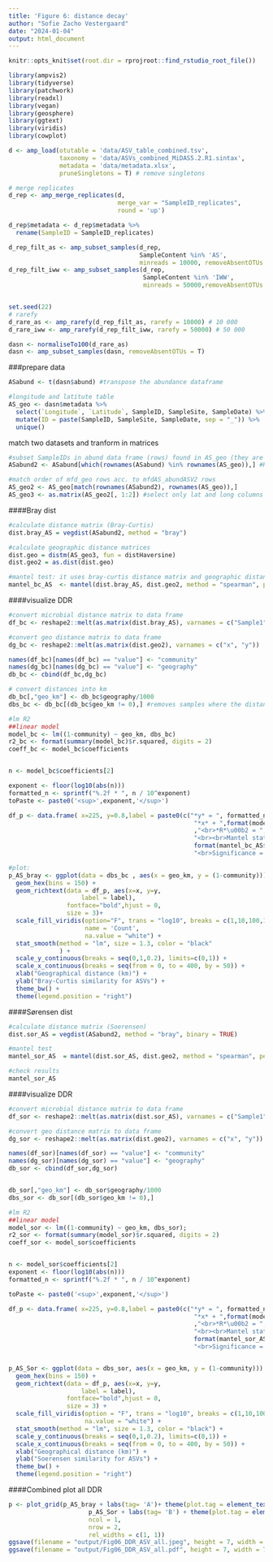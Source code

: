 ```yaml
---
title: 'Figure 6: distance decay'
author: "Sofie Zacho Vestergaard"
date: "2024-01-04"
output: html_document
---
```

```r

knitr::opts_knit$set(root.dir = rprojroot::find_rstudio_root_file())
```

```r
library(ampvis2)
library(tidyverse)
library(patchwork)
library(readxl)
library(vegan)
library(geosphere)
library(ggtext)
library(viridis)
library(cowplot)
```


```r
d <- amp_load(otutable = 'data/ASV_table_combined.tsv',
              taxonomy = 'data/ASVs_combined_MiDAS5.2.R1.sintax',
              metadata = 'data/metadata.xlsx',
              pruneSingletons = T) # remove singletons

# merge replicates
d_rep <- amp_merge_replicates(d, 
                              merge_var = "SampleID_replicates", 
                              round = 'up')

d_rep$metadata <- d_rep$metadata %>%
  rename(SampleID = SampleID_replicates)

d_rep_filt_as <- amp_subset_samples(d_rep,
                                    SampleContent %in% 'AS',
                                    minreads = 10000, removeAbsentOTUs = F)
d_rep_filt_iww <- amp_subset_samples(d_rep,
                                     SampleContent %in% 'IWW',
                                     minreads = 50000,removeAbsentOTUs = F)


set.seed(22)
# rarefy
d_rare_as <- amp_rarefy(d_rep_filt_as, rarefy = 10000) # 10 000
d_rare_iww <- amp_rarefy(d_rep_filt_iww, rarefy = 50000) # 50 000 

dasn <- normaliseTo100(d_rare_as)
dasn <- amp_subset_samples(dasn, removeAbsentOTUs = T)


```


###prepare data
```r
ASabund <- t(dasn$abund) #transpose the abundance dataframe

#longitude and latitute table
AS_geo <- dasn$metadata %>% 
  select(`Longitude`, `Latitude`, SampleID, SampleSite, SampleDate) %>% #extract the unique geographical distances from the metadata. By including SampleID, all samples from all Plants are included
  mutate(ID = paste(SampleID, SampleSite, SampleDate, sep = "_")) %>% 
  unique()
```


match two datasets and tranform in matrices
```r
#subset SampleIDs in abund data frame (rows) found in AS_geo (they are the same for IWW and AS because IWW and AS have the same lat and long)
ASabund2 <- ASabund[which(rownames(ASabund) %in% rownames(AS_geo)),] #Here ASabund = ASabund2

#match order of mfd_geo rows acc. to mfdAS_abundASV2 rows
AS_geo2 <- AS_geo[match(rownames(ASabund2), rownames(AS_geo)),]
AS_geo3 <- as.matrix(AS_geo2[, 1:2]) #select only lat and long columns
```

####Bray dist
```r
#calculate distance matrix (Bray-Curtis)
dist.bray_AS = vegdist(ASabund2, method = "bray") 

#calculate geographic distance matrices
dist.geo = distm(AS_geo3, fun = distHaversine)
dist.geo2 = as.dist(dist.geo)

#mantel test: it uses bray-curtis distance matrix and geographic distance matrix
mantel_bc_AS  <- mantel(dist.bray_AS, dist.geo2, method = "spearman", permutations = 999, na.rm = TRUE) 

```

####visualize DDR
```r
#convert microbial distance matrix to data frame
df_bc <- reshape2::melt(as.matrix(dist.bray_AS), varnames = c("Sample1", "Sample2"))

#convert geo distance matrix to data frame
dg_bc <- reshape2::melt(as.matrix(dist.geo2), varnames = c("x", "y"))

names(df_bc)[names(df_bc) == "value"] <- "community"
names(dg_bc)[names(dg_bc) == "value"] <- "geography"
db_bc <- cbind(df_bc,dg_bc)

# convert distances into km
db_bc[,"geo_km"] <- db_bc$geography/1000
dbs_bc <- db_bc[(db_bc$geo_km != 0),] #removes samples where the distance is 0 km (it's the auto-samples). It is important to remove them otherwise stronger relationship at smaller distances, due to the x = 0 (0 distance) and y = 1 (equal similarity).

#lm R2
##linear model 
model_bc <- lm((1-community) ~ geo_km, dbs_bc)
r2_bc <- format(summary(model_bc)$r.squared, digits = 2)
coeff_bc <- model_bc$coefficients


n <- model_bc$coefficients[2]

exponent <- floor(log10(abs(n)))
formatted_n <- sprintf("%.2f * ", n / 10^exponent)
toPaste <- paste0('<sup>',exponent,'</sup>')

df_p <- data.frame( x=225, y=0.8,label = paste0(c("*y* = ", formatted_n,'10',toPaste,
                                                   "*x* + ",format(model_bc$coefficients[1], digits = 3)
                                                   ,"<br>*R*\u00b2 = ",format(r2_bc, scientific = TRUE),
                                                   "<br><br>Mantel statistic *R* = ",
                                                   format(mantel_bc_AS$statistic, digits = 3),
                                                   "<br>Significance = ",mantel_bc_AS$signif),collapse = ""))

#plot: 
p_AS_bray <- ggplot(data = dbs_bc , aes(x = geo_km, y = (1-community))) +
  geom_hex(bins = 150) +
  geom_richtext(data = df_p, aes(x=x, y=y,
                    label = label),
                fontface="bold",hjust = 0,
                size = 3)+
  scale_fill_viridis(option="F", trans = "log10", breaks = c(1,10,100,1000), limits=c(1,5000), 
                     name = 'Count',
                     na.value = "white") +
  stat_smooth(method = "lm", size = 1.3, color = "black"
              ) +
  scale_y_continuous(breaks = seq(0,1,0.2), limits=c(0,1)) +
  scale_x_continuous(breaks = seq(from = 0, to = 400, by = 50)) +
  xlab("Geographical distance (km)") + 
  ylab("Bray-Curtis similarity for ASVs") +
  theme_bw() +
  theme(legend.position = "right")

```

####Sørensen dist
```r
#calculate distance matrix (Soerensen)
dist.sor_AS = vegdist(ASabund2, method = "bray", binary = TRUE) 

#mantel test
mantel_sor_AS  = mantel(dist.sor_AS, dist.geo2, method = "spearman", permutations = 999, na.rm = TRUE)

#check results
mantel_sor_AS
```

####visualize DDR
```r
#convert microbial distance matrix to data frame
df_sor <- reshape2::melt(as.matrix(dist.sor_AS), varnames = c("Sample1", "Sample2"))

#convert geo distance matrix to data frame
dg_sor <- reshape2::melt(as.matrix(dist.geo2), varnames = c("x", "y"))

names(df_sor)[names(df_sor) == "value"] <- "community"
names(dg_sor)[names(dg_sor) == "value"] <- "geography"
db_sor <- cbind(df_sor,dg_sor)


db_sor[,"geo_km"] <- db_sor$geography/1000
dbs_sor <- db_sor[(db_sor$geo_km != 0),]

#lm R2
##linear model
model_sor <- lm((1-community) ~ geo_km, dbs_sor);
r2_sor <- format(summary(model_sor)$r.squared, digits = 2)
coeff_sor <- model_sor$coefficients


n <- model_sor$coefficients[2]
exponent <- floor(log10(abs(n)))
formatted_n <- sprintf("%.2f * ", n / 10^exponent)

toPaste <- paste0('<sup>',exponent,'</sup>')

df_p <- data.frame( x=225, y=0.8,label = paste0(c("*y* = ", formatted_n,'10',toPaste,
                                                   "*x* + ",format(model_sor$coefficients[1], digits = 3)
                                                   ,"<br>*R*\u00b2 = ",format(r2_sor, scientific = TRUE),
                                                   "<br><br>Mantel statistic *R* = ",
                                                   format(mantel_sor_AS$statistic, digits = 3),
                                                   "<br>Significance = ",mantel_sor_AS$signif),collapse = ""))


p_AS_Sor <- ggplot(data = dbs_sor, aes(x = geo_km, y = (1-community))) +
  geom_hex(bins = 150) +
  geom_richtext(data = df_p, aes(x=x, y=y,
                    label = label),
                fontface="bold",hjust = 0,
                size = 3) +
  scale_fill_viridis(option = "F", trans = "log10", breaks = c(1,10,100,1000), limits=c(1,5000), name = 'Count',
                     na.value = "white") +
  stat_smooth(method = "lm", size = 1.3, color = "black") +
  scale_y_continuous(breaks = seq(0,1,0.2), limits=c(0,1)) +
  scale_x_continuous(breaks = seq(from = 0, to = 400, by = 50)) +
  xlab("Geographical distance (km)") + 
  ylab("Soerensen similarity for ASVs") +
  theme_bw() +
  theme(legend.position = "right")

```

####Combined plot all DDR

```r

p <- plot_grid(p_AS_bray + labs(tag= 'A')+ theme(plot.tag = element_text(face='bold')), 
                      p_AS_Sor + labs(tag= 'B') + theme(plot.tag = element_text(face='bold')),
                      ncol = 1,
                      nrow = 2,
                      rel_widths = c(1, 1))
ggsave(filename = "output/Fig06_DDR_ASV_all.jpeg", height = 7, width = 7,limitsize=FALSE)
ggsave(filename = "output/Fig06_DDR_ASV_all.pdf", height = 7, width = 7, useDingbats=FALSE, limitsize=FALSE)
```




